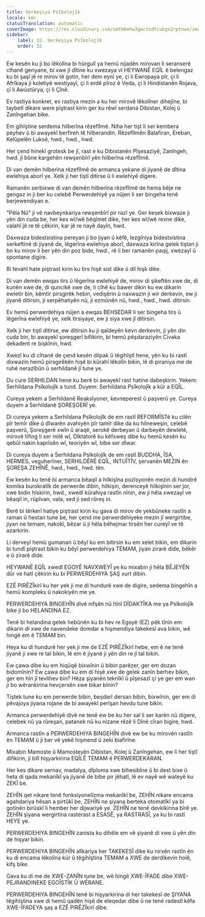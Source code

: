 ```yaml
---
title: Serkeşiya Psîkolojîk
locale: kmr
statusTranslation: automatic
coverImage: https://res.cloudinary.com/xmfm6mhw3gwctndtcubgx2rptnae/image/upload/v1740337243/small_cover_educacion_fundamental_a051170f1c.webp
sidebar:
    label: 32. Serkeşiya Psîkolojîk
    order: 32
---
```

Ew kesên ku ji bo lêkolîna bi hûrgulî ya hemû nijadên mirovan li seranserê cîhanê geriyane, bi xwe jî dîtine ku xwezaya vî HEYWANÊ EQÎL ê belengaz ku bi şaşî jê re mirov tê gotin, her dem eynî ye, çi li Ewropaya pîr, çi li Afrîkaya ji koletiyê westiyayî, çi li erdê pîroz ê Veda, çi li Hindistanên Rojava, çi li Awûstûrya, çi li Çînê.

Ev rastiya konkret, ev rastiya mezin a ku her mirovê lêkolîner dihejîne, bi taybetî dikare were piştrast kirin ger ku rêwî serdana Dibistan, Kolej û Zanîngehan bike.

Em gihîştine serdema hilberîna rêzefîlmê. Niha her tişt li ser kembera peyhev û bi awayekî berfireh tê hilberandin. Rêzefîlmên Balafiran, Ereban, Kelûpelên Luksê, hwd., hwd., hwd.

Her çend hinekî grotesk be jî, rast e ku Dibistanên Pîşesaziyê, Zanîngeh, hwd. jî bûne kargehên rewşenbîrî yên hilberîna rêzefîlmê.

Di van demên hilberîna rêzefîlmê de armanca yekane di jiyanê de dîtina ewlehiya aborî ye. Xelk ji her tiştî ditirse û li ewlehiyê digere.

Ramanên serbixwe di van demên hilberîna rêzefîlmê de hema bêje ne gengaz in ji ber ku celebê Perwerdehiyê ya nûjen li ser bingeha tenê berjewendiyan e.

"Pêla Nû" ji vê navbeynkariya rewşenbîrî pir razî ye. Ger kesek bixwaze ji yên din cuda be, her kes wî/wê bêqîmet dike, her kes wî/wê rexne dike, valahî jê re tê çêkirin, kar jê re nayê dayîn, hwd.

Daxwaza bidestxistina pereyan ji bo jiyan û kêfê, lezgîniya bidestxistina serkeftinê di jiyanê de, lêgerîna ewlehiya aborî, daxwaza kirîna gelek tiştan ji bo ku mirov li ber yên din poz bide, hwd., rê li ber ramanên paqij, xwezayî û spontane digire.

Bi tevahî hate piştrast kirin ku tirs hişê sist dike û dil hişk dike.

Di van demên ewqas tirs û lêgerîna ewlehiyê de, mirov di şikeftên xwe de, di kunên xwe de, di quncikê xwe de, li cîhê ku bawer dikin ku ew dikarin ewletir bin, kêmtir pirsgirêk hebin, vedişêrin û naxwazin ji wir derkevin, ew ji jiyanê ditirsin, ji serpêhatiyên nû, ji ezmûnên nû, hwd., hwd., hwd. ditirsin.

Ev hemû perwerdehiya nûjen a ewqas BEHSEDAR li ser bingeha tirs û lêgerîna ewlehiyê ye, xelk tirsiyaye, ew ji siya xwe jî ditirsin.

Xelk ji her tiştî ditirse, ew ditirsin ku ji qaîdeyên kevn derkevin, ji yên din cuda bin, bi awayekî şoreşgerî bifikirin, bi hemû pêşdaraziyên Civaka dekadent re bişkînin, hwd.

Xwezî ku di cîhanê de çend kesên dilpak û têgihîştî hene, yên ku bi rastî dixwazin hemû pirsgirêkên hişê bi kûrahî lêkolîn bikin, lê di piraniya me de ruhê nerazîbûn û serhildanê jî tune ye.

Du cure SERHILDAN hene ku berê bi awayekî rast hatine dabeşkirin. Yekem: Serhildana Psîkolojîk a tund. Duyem: Serhildana Psîkolojîk a kûr a EQÎL.

Cureya yekem a Serhildanê Reaksîyoner, kevneperest û paşverû ye. Cureya duyem a Serhildanê ŞOREŞGERÎ ye.

Di cureya yekem a Serhildana Psîkolojîk de em rastî REFORMÎSTê ku cilên pîr temîr dike û dîwarên avahiyên pîr tamîr dike da ku hilneweşin, celebê paşverû, Şoreşgerê xwîn û araqê, serokê derbeyan û darbeyên dewletê, mirovê tifing li ser milê wî, Dîktatorê ku kêfxweş dibe ku hemû kesên ku qebûl nakin kaprîsên wî, teoriyên wî, bibe ser dîwar.

Di cureya duyem a Serhildana Psîkolojîk de em rastî BUDDHA, ÎSA, HERMES, veguherîner, SERHILDÊRÊ EQÎL, INTUÎTÎV, şervanên MEZIN ên ŞOREŞA ZEHÎNÊ, hwd., hwd., hwd. tên.

Ew kesên ku tenê bi armanca bêaqil a hilkişîna pozîsyonên mezin di hundirê komika burokratîk de perwerde dibin, hilkişin, derenceyê hilkişînin ser jor, xwe bidin hîskirin, hwd., xwedî kûrahiya rastîn nînin, ew ji hêla xwezayî ve bêaqil in, rûpîvan, vala, sed ji sed rûreş in.

Berê bi têrkerî hatiye piştrast kirin ku gava di mirov de yekbûneke rastîn a raman û hestan tune be, her çend me perwerdehiyeke mezin jî wergirtibe, jiyan ne temam, nakokî, bêzar û ji hêla bêhejmar tirsên her cureyî ve tê azarkirin.

Li derveyî hemû gumanan û bêyî ku em bitirsin ku em xelet bikin, em dikarin bi tundî piştrast bikin ku bêyî perwerdehiya TEMAM, jiyan zirarê dide, bêkêr e û zirarê dide.

HEYWANÊ EQÎL xwedî EGOYÊ NAVXWEYÎ ye ku mixabin ji hêla BÊJEYÊN dûr ve hatî çêkirin ku bi PERWERDEHIYA ŞAŞ xurt dibin.

EZÊ PIRÊZÎkirî ku her yek ji me di hundurê xwe de digire, sedema bingehîn a hemû kompleks û nakokiyên me ye.

PERWERDEHIYA BINGEHÎN divê nifşên nû hînî DÎDAKTÎKA me ya Psîkolojîk bike ji bo HELANDINA EZ.

Tenê bi helandina gelek hebûnên ku bi hev re Egoyê (EZ) pêk tînin em dikarin di xwe de navendeke domdar a hişmendiya takekesî ava bikin, wê hingê em ê TEMAM bin.

Heya ku di hundurê her yek ji me de EZÊ PIRÊZÎkirî hebe, em ê ne tenê jiyanê ji xwe re tal bikin, lê em ê jiyanê ji yên din re jî tal bikin.

Ew çawa dibe ku em hiqûqê bixwînin û bibin parêzer, ger em dozan bidomînin? Ew çawa dibe ku em di hişê xwe de gelek zanîn berhev bikin, ger em hîn jî tevlihev bin? Hêza şiyanên teknîkî û pîşesazî çi ye ger em wan ji bo wêrankirina hevçerxên xwe bikar bînin?

Tiştek tune ku em perwerde bibin, beşdarî dersan bibin, bixwînin, ger em di pêvajoya jiyana rojane de bi awayekî perîşan hevdu tune bikin.

Armanca perwerdehiyê divê ne tenê ew be ku her sal li ser karên nû digere, celebek nû ya rûreşan, patanek nû ku nizane rêzê li Dînê cîran bigire, hwd.

Armanca rastîn a PERWERDEHIYA BINGEHÎN divê ew be ku mirovên rastîn ên TEMAM û ji ber vê yekê hişmend û zeki biafirîne.

Mixabin Mamoste û Mamosteyên Dibistan, Kolej û Zanîngehan, ew li her tiştî difikirin, ji bilî hişyarkirina EQÎLÊ TEMAM ê PERWERDEKARAN.

Her kes dikare sernav, madalya, dîploma xwe bihesibîne û bi dest bixe û heta di qada mekanîkî ya jiyanê de bibe pir jêhatî, lê ev nayê wê wateyê ku ZEKÎ be.

ZEHÎN qet nikare tenê fonksiyonelîzma mekanîkî be, ZEHÎN nikare encama agahdariya hêsan a pirtûkî be, ZEHÎN ne şiyana berteka otomatîkî ya bi gotinên birûskî li hember her dijwariyê ye. ZEHÎN ne tenê devkîkirina bîrê ye. ZEHÎN şiyana wergirtina rasterast a ESASÊ, ya RASTRASÎ, ya ku bi rastî HEYE ye.

PERWERDEHIYA BINGEHÎN zanista ku dihêle em vê şiyanê di xwe û yên din de hişyar bikin.

PERWERDEHIYA BINGEHÎN alîkariya her TAKEKESÎ dike ku nirxên rastîn ên ku di encama lêkolîna kûr û têgihîştina TEMAM a XWE de derdikevin holê, kifş bike.

Gava ku di me de XWE-ZANÎN tune be, wê hingê XWE-ÎFADE dibe XWE-PEJRANDINEKE EGOÎSTÎK Û WÊRANE.

PERWERDEHIYA BINGEHÎN tenê bi hişyarkirina di her takekesî de ŞIYANA têgihîştina xwe di hemû qadên hişê de eleqedar dibe û ne tenê radestî kêfa XWE-ÎFADEYA şaş a EZÊ PIRÊZÎkirî dibe.

